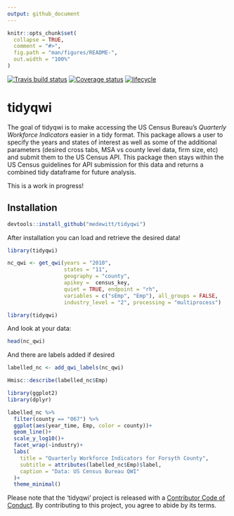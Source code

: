 ```yaml
---
output: github_document
---
```


<!-- README.md is generated from README.Rmd. Please edit that file -->

```r
knitr::opts_chunk$set(
  collapse = TRUE,
  comment = "#>",
  fig.path = "man/figures/README-",
  out.width = "100%"
)
```
[![Travis build status](https://travis-ci.org/medewitt/tidyqwi.svg?branch=master)](https://travis-ci.org/medewitt/tidyqwi) [![Coverage status](https://codecov.io/gh/medewitt/tidyqwi/branch/master/graph/badge.svg)](https://codecov.io/github/medewitt/tidyqwi?branch=master) [![lifecycle](https://img.shields.io/badge/lifecycle-experimental-orange.svg)](https://www.tidyverse.org/lifecycle/#experimental)

# tidyqwi

The goal of tidyqwi is to make accessing the US Census Bureau's _Quarterly Workforce Indicators_ easier in a tidy format. This package allows a user to specify the years and states of interest as well as some of the additional parameters (desired cross tabs, MSA vs county level data, firm size, etc) and submit them to the US Census API. This package then stays within the US Census guidelines for API submission for this data and returns a combined tidy dataframe for future analysis.

This is a work in progress!

## Installation

```r
devtools::install_github("medewitt/tidyqwi")
```

After installation you can load and retrieve the desired data!

```r
library(tidyqwi)

nc_qwi <- get_qwi(years = "2010", 
                  states = "11", 
                  geography = "county", 
                  apikey =  census_key, 
                  quiet = TRUE, endpoint = "rh",
                  variables = c("sEmp", "Emp"), all_groups = FALSE,
                  industry_level = "2", processing = "multiprocess")

```

```r
library(tidyqwi)

```


And look at your data:

```r
head(nc_qwi)
```

And there are labels added if desired

```r
labelled_nc <- add_qwi_labels(nc_qwi)
```


```r
Hmisc::describe(labelled_nc$Emp)
```

```r
library(ggplot2)
library(dplyr)

labelled_nc %>%
  filter(county == "067") %>% 
  ggplot(aes(year_time, Emp, color = county))+
  geom_line()+
  scale_y_log10()+
  facet_wrap(~industry)+
  labs(
    title = "Quarterly Workforce Indicators for Forsyth County",
    subtitle = attributes(labelled_nc$Emp)$label,
    caption = "Data: US Census Bureau QWI"
  )+
  theme_minimal()

```


Please note that the 'tidyqwi' project is released with a [Contributor Code of Conduct](CODE_OF_CONDUCT.md). By contributing to this project, you agree to abide by its terms.
